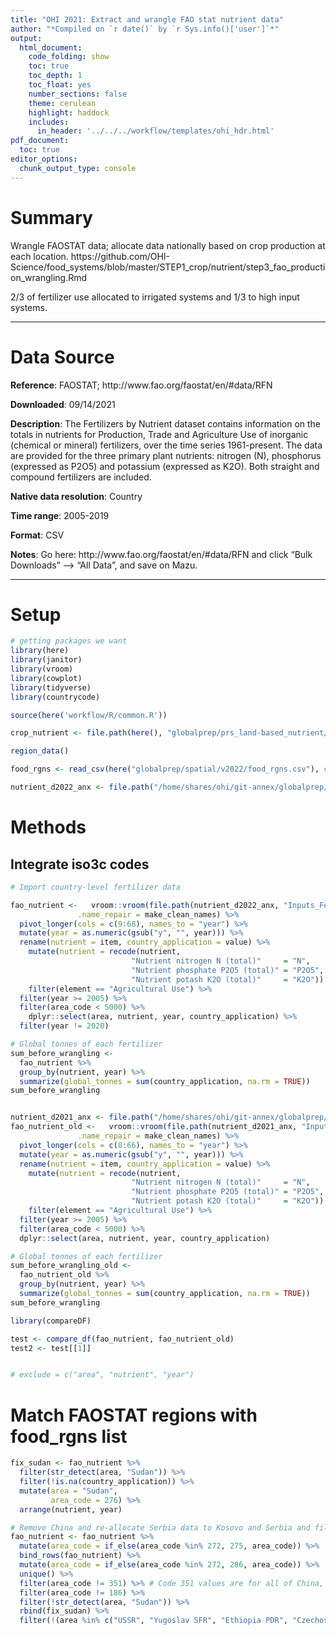 ```yaml
---
title: "OHI 2021: Extract and wrangle FAO stat nutrient data"
author: "*Compiled on `r date()` by `r Sys.info()['user']`*"
output: 
  html_document:
    code_folding: show
    toc: true
    toc_depth: 1
    toc_float: yes
    number_sections: false
    theme: cerulean
    highlight: haddock
    includes: 
      in_header: '../../../workflow/templates/ohi_hdr.html'
pdf_document:
  toc: true
editor_options: 
  chunk_output_type: console
---
```


# Summary
Wrangle FAOSTAT data; allocate data nationally based on crop production at each location.
https://github.com/OHI-Science/food_systems/blob/master/STEP1_crop/nutrient/step3_fao_production_wrangling.Rmd

2/3 of fertilizer use allocated to irrigated systems and 1/3 to high input systems.

***

# Data Source

**Reference**: FAOSTAT; http://www.fao.org/faostat/en/#data/RFN 

**Downloaded**: 09/14/2021

**Description**: 
The Fertilizers by Nutrient dataset contains information on the totals in nutrients for Production, Trade and Agriculture Use of inorganic (chemical or mineral) fertilizers, over the time series 1961-present. The data are provided for the three primary plant nutrients: nitrogen (N), phosphorus (expressed as P2O5) and potassium (expressed as K2O). Both straight and compound fertilizers are included.

**Native data resolution**: Country 

**Time range**: 2005-2019

**Format**: CSV

**Notes**: Go here: http://www.fao.org/faostat/en/#data/RFN  and click "Bulk Downloads" ---> "All Data", and save on Mazu.


***

# Setup
```r
# getting packages we want
library(here)
library(janitor)
library(vroom)
library(cowplot)
library(tidyverse)
library(countrycode)

source(here('workflow/R/common.R'))

crop_nutrient <- file.path(here(), "globalprep/prs_land-based_nutrient/v2022/STEP1_crop")

region_data()

food_rgns <- read_csv(here("globalprep/spatial/v2022/food_rgns.csv"), col_types = "cdc")

nutrient_d2022_anx <- file.path("/home/shares/ohi/git-annex/globalprep/_raw_data/FAOSTAT/crop_nutrient/d2022")

``` 

# Methods 

## Integrate iso3c codes
```r
# Import country-level fertilizer data

fao_nutrient <-   vroom::vroom(file.path(nutrient_d2022_anx, "Inputs_FertilizersNutrient_E_All_Data_NOFLAG.csv"), 
               .name_repair = make_clean_names) %>%
  pivot_longer(cols = c(9:68), names_to = "year") %>%
  mutate(year = as.numeric(gsub("y", "", year))) %>%
  rename(nutrient = item, country_application = value) %>%
    mutate(nutrient = recode(nutrient,
                           "Nutrient nitrogen N (total)"     = "N",
                           "Nutrient phosphate P2O5 (total)" = "P2O5",
                           "Nutrient potash K2O (total)"     = "K2O")) %>%
    filter(element == "Agricultural Use") %>%
  filter(year >= 2005) %>%
  filter(area_code < 5000) %>%
    dplyr::select(area, nutrient, year, country_application) %>%
  filter(year != 2020)

# Global tonnes of each fertilizer
sum_before_wrangling <- 
  fao_nutrient %>% 
  group_by(nutrient, year) %>% 
  summarize(global_tonnes = sum(country_application, na.rm = TRUE))
sum_before_wrangling


nutrient_d2021_anx <- file.path("/home/shares/ohi/git-annex/globalprep/_raw_data/FAOSTAT/crop_nutrient/d2021")
fao_nutrient_old <-   vroom::vroom(file.path(nutrient_d2021_anx, "Inputs_FertilizersNutrient_E_All_Data_NOFLAG.csv"), 
               .name_repair = make_clean_names) %>%
  pivot_longer(cols = c(8:66), names_to = "year") %>%
  mutate(year = as.numeric(gsub("y", "", year))) %>%
  rename(nutrient = item, country_application = value) %>%
    mutate(nutrient = recode(nutrient,
                           "Nutrient nitrogen N (total)"     = "N",
                           "Nutrient phosphate P2O5 (total)" = "P2O5",
                           "Nutrient potash K2O (total)"     = "K2O")) %>%
    filter(element == "Agricultural Use") %>%
  filter(year >= 2005) %>%
  filter(area_code < 5000) %>%
  dplyr::select(area, nutrient, year, country_application)

# Global tonnes of each fertilizer
sum_before_wrangling_old <- 
  fao_nutrient_old %>% 
  group_by(nutrient, year) %>% 
  summarize(global_tonnes = sum(country_application, na.rm = TRUE))
sum_before_wrangling

library(compareDF)

test <- compare_df(fao_nutrient, fao_nutrient_old)
test2 <- test[[1]]


# exclude = c("area", "nutrient", "year")
```

# Match FAOSTAT regions with food_rgns list
```r

fix_sudan <- fao_nutrient %>%
  filter(str_detect(area, "Sudan")) %>%
  filter(!is.na(country_application)) %>%
  mutate(area = "Sudan",
         area_code = 276) %>%
  arrange(nutrient, year)

# Remove China and re-allocate Serbia data to Kosovo and Serbia and filter out serbia and montenegro from 2005 (when they split)
fao_nutrient <- fao_nutrient %>%
  mutate(area_code = if_else(area_code %in% 272, 275, area_code)) %>%  # XKO
  bind_rows(fao_nutrient) %>%
  mutate(area_code = if_else(area_code %in% 272, 286, area_code)) %>%
  unique() %>% 
  filter(area_code != 351) %>% # Code 351 values are for all of China, including MAC, HKG, TWN.
  filter(area_code != 186) %>%
  filter(!str_detect(area, "Sudan")) %>%
  rbind(fix_sudan) %>%
  filter(!(area %in% c("USSR", "Yugoslav SFR", "Ethiopia PDR", "Czechoslovakia", "Belgium-Luxembourg")))


```
  

